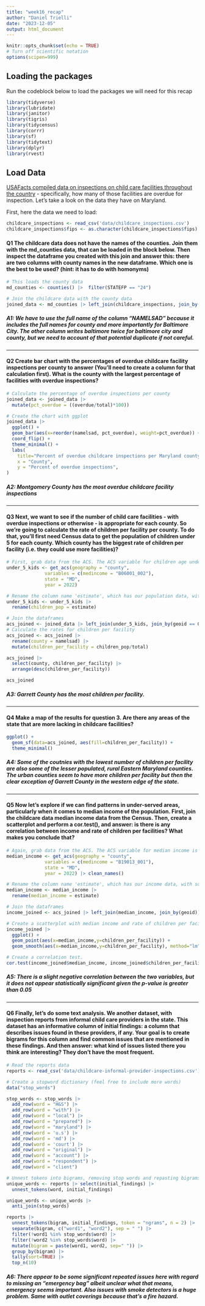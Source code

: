 ```yaml
---
title: "week16_recap"
author: "Daniel Trielli"
date: "2023-12-05"
output: html_document
---
```


```r
knitr::opts_chunk$set(echo = TRUE)
# Turn off scientific notation
options(scipen=999)
```

## Loading the packages

Run the codeblock below to load the packages we will need for this recap

```r
library(tidyverse)
library(lubridate)
library(janitor)
library(tigris)
library(tidycensus)
library(corrr)
library(sf)
library(tidytext)
library(dplyr)
library(rvest)
```

## Load Data

[USAFacts compiled data on inspections on child care facilities throughout the country](https://usafacts.org/data-projects/childcare-inspections) - specifically, how many of those facilities are overdue for inspection. Let's take a look on the data they have on Maryland.

First, here the data we need to load:

```r
childcare_inspections <- read_csv('data/childcare_inspections.csv')
childcare_inspections$fips <- as.character(childcare_inspections$fips)
```

#### **Q1** The childcare data does not have the names of the counties. Join them with the md_counties data, that can be loaded in the block below. Then inspect the dataframe you created with this join and answer this: there are two columns with county names in the new dataframe. Which one is the best to be used? (hint: it has to do with homonyms)

```r
# This loads the county data
md_counties <- counties() |>  filter(STATEFP == "24")
```

```r
# Join the childcare data with the county data 
joined_data <- md_counties |> left_join(childcare_inspections, join_by(geoid == fips))
```

##### A1: We have to use the full name of the column "NAMELSAD" because it includes the full names for county and more importantly for Baltimore City. The other column writes baltimore twice for baltimore city and county, but we need to account of that potential duplicate if not careful. 

------------------------------------------------------------------------

#### **Q2** Create bar chart with the percentages of overdue childcare facility inspections per county to answer (You'll need to create a column for that calculation first). What is the county with the largest percentage of facilities with overdue inspections?

```r
# Calculate the percentage of overdue inspections per county
joined_data <- joined_data |>
  mutate(pct_overdue = ((overdue/total)*100))

# Create the chart with ggplot
joined_data |> 
  ggplot() +
  geom_bar(aes(x=reorder(namelsad, pct_overdue), weight=pct_overdue)) +
  coord_flip() +
  theme_minimal() +
  labs(
    title="Percent of overdue childcare inspections per Maryland county",
    x = "County",
    y = "Percent of overdue inspections",
) 
```

##### **A2: Montgomery County has the most overdue childcare facility inspections** 

------------------------------------------------------------------------

#### **Q3** Next, we want to see if the number of child care facilities - with overdue inspections or otherwise - is appropriate for each county. So we're going to calculate the rate of children per facility per county. To do that, you'll first need Census data to get the population of children under 5 for each county. Which county has the biggest rate of children per facility (i.e. they could use more facilities)?

```r
# First, grab data from the ACS. The ACS variable for children age under 5 is B06001_002 We want 2022 data.
under_5_kids <- get_acs(geography = "county",
              variables = c(medincome = "B06001_002"),
              state = "MD",
              year = 2022)
```

```r
# Rename the column name 'estimate', which has our population data, with something more useful, like 'children_pop'
under_5_kids <- under_5_kids |> 
  rename(children_pop = estimate)
```

```r
# Join the dataframes
acs_joined <- joined_data |> left_join(under_5_kids, join_by(geoid == GEOID))
# Calculate the rates for children per facility
acs_joined <- acs_joined |> 
  rename(county = namelsad) |>
  mutate(children_per_facility = children_pop/total)

acs_joined |>
  select(county, children_per_facility) |>
  arrange(desc(children_per_facility))

acs_joined
```

##### **A3: Garrett County has the most children per facility.** 

------------------------------------------------------------------------

#### **Q4** Make a map of the results for question 3. Are there any areas of the state that are more lacking in childcare facilities?

```r
ggplot() +
  geom_sf(data=acs_joined, aes(fill=children_per_facility)) +
  theme_minimal() 
```

##### **A4**: Some of the coutnies with the lowest number of children per facility are also some of the lesser populated, rural Eastern Maryland counties. The urban counties seem to have more children per facility but then the clear exception of Garrett County in the western edge of the state. 

------------------------------------------------------------------------

#### **Q5** Now let's explore if we can find patterns in under-served areas, particularly when it comes to median income of the population. First, join the childcare data median income data from the Census. Then, create a scatterplot and perform a cor.test(), and answer: is there is any correlation between income and rate of children per facilities? What makes you conclude that?

```r
# Again, grab data from the ACS. The ACS variable for median income is B19013_001. We want 2022 data again.
median_income <- get_acs(geography = "county",
              variables = c(medincome = "B19013_001"),
              state = "MD",
              year = 2022) |> clean_names()
```

```r
# Rename the column name 'estimate', which has our income data, with something more useful, like 'median_income'
median_income <- median_income |> 
  rename(median_income = estimate) 
```

```r
# Join the dataframes
income_joined <- acs_joined |> left_join(median_income, join_by(geoid))
```

```r
# Create a scatterplot with median income and rate of children per facility
income_joined |>
  ggplot() +
  geom_point(aes(x=median_income,y=children_per_facility)) +
  geom_smooth(aes(x=median_income,y=children_per_facility), method="lm")

```

```r
# Create a correlation test.
cor.test(income_joined$median_income, income_joined$children_per_facility)
```

##### A5: There is a slight negative correlation between the two variables, but it does not appear statistically significant given the p-value is greater than 0.05

------------------------------------------------------------------------

#### **Q6** Finally, let's do some text analysis. We another dataset, with inspection reports from informal child care providers in the state. This dataset has an informative column of initial findings: a column that describes issues found in these providers, if any. Your goal is to create bigrams for this column and find common issues that are mentioned in these findings. And then answer: what kind of issues listed there you think are interesting? They don't have the most frequent.

```r
# Read the reports data
reports <- read_csv('data/childcare-informal-provider-inspections.csv') |> clean_names()
```

```r
# Create a stopword dictionary (feel free to include more words)
data("stop_words")

stop_words <- stop_words |> 
  add_row(word = "H&S") |> 
  add_row(word = "with") |> 
  add_row(word = "local") |>
  add_row(word = "prepared") |>
  add_row(word = "maryland") |>
  add_row(word = 'u.s') |> 
  add_row(word = 'md') |> 
  add_row(word = 'court') |> 
  add_row(word = "original") |>
  add_row(word = "account") |>
  add_row(word = "respondent") |> 
  add_row(word = "client") 
```

```r
# Unnest tokens into bigrams, removing stop words and repasting bigrams, list bigrams
unique_words <- reports |> select(initial_findings) |>
  unnest_tokens(word, initial_findings)

unique_words <- unique_words |>
  anti_join(stop_words)

reports |>
  unnest_tokens(bigram, initial_findings, token = "ngrams", n = 2) |>
  separate(bigram, c("word1", "word2"), sep = " ") |>
  filter(!word1 %in% stop_words$word) |>
  filter(!word2 %in% stop_words$word) |>
  mutate(bigram = paste(word1, word2, sep=" ")) |>
  group_by(bigram) |>
  tally(sort=TRUE) |>
  top_n(10)
```

##### A6: There appear to be some significant repeated issues here with regard to missing an "emergency bag" albeit unclear what that means, emergency seems important. Also issues with smoke detectors is a huge problem. Same with outlet coverings because that's a fire hazard. 
